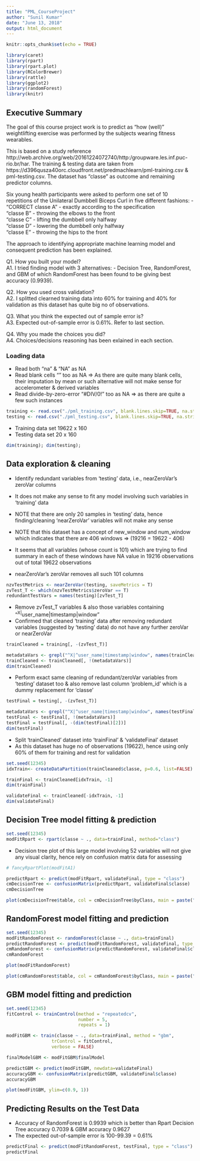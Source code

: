 ---
title: "PML_CourseProject"
author: "Sunil Kumar"
date: "June 13, 2018"
output: html_document
---

```{r setup, include=FALSE}
knitr::opts_chunk$set(echo = TRUE)
```

```{r}
library(caret)
library(rpart)
library(rpart.plot)
library(RColorBrewer)
library(rattle)
library(ggplot2)
library(randomForest)
library(knitr)
```
  
## Executive Summary
The goal of this course project work is to predict as "how (well)" weightlifting exercise was performed by the subjects wearing fitness wearables.  
  
This is based on a study reference http://web.archive.org/web/20161224072740/http:/groupware.les.inf.puc-rio.br/har. The training & testing data are taken from https://d396qusza40orc.cloudfront.net/predmachlearn/pml-training.csv & pml-testing.csv. The dataset has "classe" as outcome and remaining predictor columns.  
  
Six young health participants were asked to perform one set of 10 repetitions of the Unilateral Dumbbell Biceps Curl in five different fashions: -  
"CORRECT classe A" - exactly according to the specification  
"classe B" - throwing the elbows to the front  
"classe C" - lifting the dumbbell only halfway  
"classe D" - lowering the dumbbell only halfway  
"classe E" - throwing the hips to the front  
  
The approach to identifying appropriate machine learning model and consequent prediction has been explained.  
  
Q1. How you built your model?  
A1. I tried finding model with 3 alternatives: - Decision Tree, RandomForest, and GBM of which RandomForest has been found to be giving best accuracy (0.9939).  
  
Q2. How you used cross validation?  
A2. I splitted clearned training data into 60% for training and 40% for validation as this dataset has quite big no of observations.  
  
Q3. What you think the expected out of sample error is?  
A3. Expected out-of-sample error is 0.61%. Refer to last section.  
  
Q4. Why you made the choices you did?  
A4. Choices/decisions reasoning has been exlained in each section.  
  
### Loading data
  
- Read both "na" & "NA" as NA  
- Read blank cells "" too as NA => As there are quite many blank cells, their imputation by mean or such alternative will not make sense for accelerometer & derived variables  
- Read divide-by-zero-error "#DIV/0!" too as NA => as there are quite a few such instances  
```{r}
training <- read.csv("./pml_training.csv", blank.lines.skip=TRUE, na.strings=c("", "na", "NA", "#DIV/0!"))
testing <- read.csv("./pml_testing.csv", blank.lines.skip=TRUE, na.strings=c("", "na", "NA", "#DIV/0!"))
```
  
- Training data set 19622 x 160  
- Testing data set 20 x 160  
```{r}
dim(training); dim(testing);
```
  
## Data exploration & cleaning
  
- Identify redundant variables from 'testing' data, i.e., nearZeroVar's zeroVar columns  
- It does not make any sense to fit any model involving such variables in 'training' data  
- NOTE that there are only 20 samples in 'testing' data, hence finding/cleaning 'nearZeroVar' variables will not make any sense  
  
- NOTE that this dataset has a concept of new_window and num_window which indicates that there are 406 windows => (19216 = 19622 - 406)  
- It seems that all variables (whose count is 101) which are trying to find summary in each of these windows have NA value in 19216 observations out of total 19622 observations  
- nearZeroVar's zeroVar removes all such 101 columns  
```{r}
nzvTestMetrics <- nearZeroVar(testing, saveMetrics = T)
zvTest_T <- which(nzvTestMetrics$zeroVar == T)
redundantTestVars = names(testing)[zvTest_T]
```
  
- Remove zvTest_T variables & also those variables containing "^X|^user_name|timestamp|window"  
- Confirmed that cleaned 'training' data after removing redundant variables (suggested by 'testing' data) do not have any further zeroVar or nearZeroVar  
```{r}
trainCleaned = training[, -(zvTest_T)]

metadataVars <- grepl("^X|^user_name|timestamp|window", names(trainCleaned))
trainCleaned <- trainCleaned[, !(metadataVars)]
dim(trainCleaned)
```
  
- Perform exact same cleaning of redundant/zeroVar variables from 'testing' dataset too & also remove last column 'problem_id' which is a dummy replacement for 'classe'  
```{r}
testFinal = testing[, -(zvTest_T)]

metadataVars <- grepl("^X|^user_name|timestamp|window", names(testFinal))
testFinal <- testFinal[, !(metadataVars)]
testFinal = testFinal[, -(dim(testFinal)[2])]
dim(testFinal)
```
  
- Split 'trainCleaned' dataset into 'trainFinal' & 'validateFinal' dataset  
- As this dataset has huge no of observations (19622), hence using only 60% of them for training and rest for validation  
```{r}
set.seed(12345)
idxTrain<- createDataPartition(trainCleaned$classe, p=0.6, list=FALSE)

trainFinal <- trainCleaned[idxTrain, -1]
dim(trainFinal)

validateFinal <- trainCleaned[-idxTrain, -1]
dim(validateFinal)
```
  
## Decision Tree model  fitting & prediction
  
```{r}
set.seed(12345)
modFitRpart <- rpart(classe ~ ., data=trainFinal, method="class")
```
  
- Decision tree plot of this large model involving 52 variables will not give any visual clarity, hence rely on confusion matrix data for assessing  
```{r}
# fancyRpartPlot(modFitA1)
```
  
```{r}
predictRpart <- predict(modFitRpart, validateFinal, type = "class")
cmDecisionTree <- confusionMatrix(predictRpart, validateFinal$classe)
cmDecisionTree

plot(cmDecisionTree$table, col = cmDecisionTree$byClass, main = paste("Decision Tree Confusion Matrix: Accuracy =", round(cmDecisionTree$overall['Accuracy'], 4)))
```

## RandomForest model fitting and prediction
```{r}
set.seed(12345)
modFitRandomForest <- randomForest(classe ~ ., data=trainFinal)
predictRandomForest <- predict(modFitRandomForest, validateFinal, type = "class")
cmRandomForest <- confusionMatrix(predictRandomForest, validateFinal$classe)
cmRandomForest

plot(modFitRandomForest)

plot(cmRandomForest$table, col = cmRandomForest$byClass, main = paste("Random Forest Confusion Matrix: Accuracy =", round(cmRandomForest$overall['Accuracy'], 4)))
```

## GBM model fitting and prediction
```{r}
set.seed(12345)
fitControl <- trainControl(method = "repeatedcv",
                           number = 5,
                           repeats = 1)

modFitGBM <- train(classe ~ ., data=trainFinal, method = "gbm",
                 trControl = fitControl,
                 verbose = FALSE)

finalModelGBM <- modFitGBM$finalModel

predictGBM <- predict(modFitGBM, newdata=validateFinal)
accuracyGBM <- confusionMatrix(predictGBM, validateFinal$classe)
accuracyGBM

plot(modFitGBM, ylim=c(0.9, 1))
```
  
## Predicting Results on the Test Data
  
- Accuracy of RandomForest is 0.9939 which is better than Rpart Decision Tree accuracy 0.7039 & GBM accuracy 0.9627  
- The expected out-of-sample error is 100-99.39 = 0.61%  
```{r}
predictFinal <- predict(modFitRandomForest, testFinal, type = "class")
predictFinal
```
